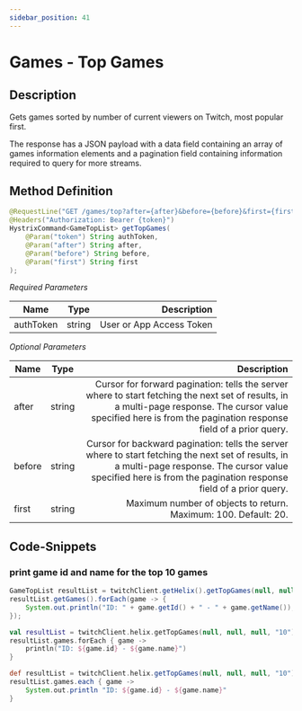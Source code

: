 ```yaml
---
sidebar_position: 41
---
```



# Games - Top Games

## Description
Gets games sorted by number of current viewers on Twitch, most popular first.

The response has a JSON payload with a data field containing an array of games information elements and a pagination field containing information required to query for more streams.

## Method Definition

```java
@RequestLine("GET /games/top?after={after}&before={before}&first={first}")
@Headers("Authorization: Bearer {token}")
HystrixCommand<GameTopList> getTopGames(
    @Param("token") String authToken,
    @Param("after") String after,
    @Param("before") String before,
    @Param("first") String first
);
```

*Required Parameters*

| Name          | Type      | Description  |
| ------------- |:---------:| -----------------:|
| authToken     | string    | User or App Access Token |

*Optional Parameters*

| Name          | Type      | Description  |
| ------------- |:---------:| -----------------:|
| after | string | Cursor for forward pagination: tells the server where to start fetching the next set of results, in a multi-page response. The cursor value specified here is from the pagination response field of a prior query. |
| before | string | Cursor for backward pagination: tells the server where to start fetching the next set of results, in a multi-page response. The cursor value specified here is from the pagination response field of a prior query. |
| first | string | Maximum number of objects to return. Maximum: 100. Default: 20. |

## Code-Snippets

### print game id and name for the top 10 games

<Tabs groupId="code">
<TabItem value="java" label="Java">

```java
GameTopList resultList = twitchClient.getHelix().getTopGames(null, null, null, "10").execute();
resultList.getGames().forEach(game -> {
    System.out.println("ID: " + game.getId() + " - " + game.getName());
});
```

</TabItem>
<TabItem value="kotlin" label="Kotlin">

```kotlin
val resultList = twitchClient.helix.getTopGames(null, null, null, "10").execute()
resultList.games.forEach { game ->
    println("ID: ${game.id} - ${game.name}")
}
```

</TabItem>
<TabItem value="groovy" label="Groovy">

```groovy
def resultList = twitchClient.helix.getTopGames(null, null, null, "10").execute()
resultList.games.each { game ->
    System.out.println "ID: ${game.id} - ${game.name}"
}
```

</TabItem>
</Tabs>
